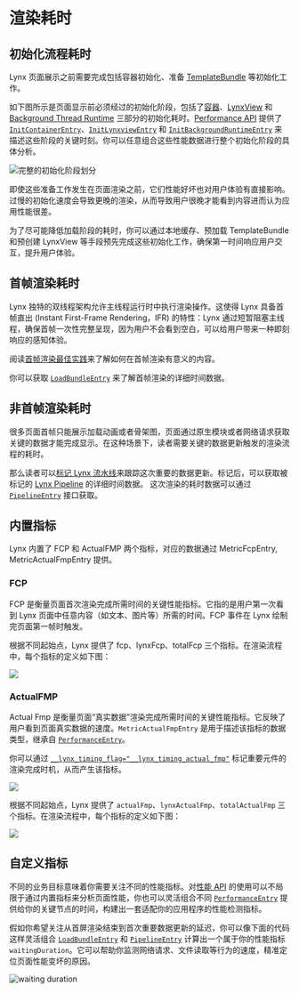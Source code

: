 # 渲染耗时

## 初始化流程耗时

Lynx 页面展示之前需要完成包括容器初始化、准备 [TemplateBundle](/api/lynx-native-api/template-bundle) 等初始化工作。

如下图所示是页面显示前必须经过的初始化阶段，包括了[容器](/guide/spec#container)、[LynxView](/guide/spec#lynxview①) 和 [Background Thread Runtime](/guide/spec#background-thread-runtime) 三部分的初始化耗时。[Performance API](/guide/performance/metrics/performance-api) 提供了 [`InitContainerEntry`](/api/lynx-api/performance-api/performance-entry/init-container-entry)、[`InitLynxviewEntry`](/api/lynx-api/performance-api/performance-entry/init-lynxview-entry) 和 [`InitBackgroundRuntimeEntry`](/api/lynx-api/performance-api/performance-entry/init-background-runtime-entry) 来描述这些阶段的关键时刻。你可以任意组合这些性能数据进行整个初始化阶段的具体分析。

![完整的初始化阶段划分](https://lf-lynx.tiktok-cdns.com/obj/lynx-artifacts-oss-sg/lynx-website/assets/doc/all-init-process.png '完整的初始化阶段划分')

即使这些准备工作发生在页面渲染之前，它们性能好坏也对用户体验有直接影响。过慢的初始化速度会导致更晚的渲染，从而导致用户很晚才能看到内容进而认为应用性能很差。

为了尽可能降低加载阶段的耗时，你可以通过本地缓存、预加载 TemplateBundle 和预创建 LynxView 等手段预先完成这些初始化工作，确保第一时间响应用户交互，提升用户体验。

## 首帧渲染耗时

Lynx 独特的双线程架构允许主线程运行时中执行渲染操作。这使得 Lynx 具备首帧直出 (Instant First-Frame Rendering，IFR) 的特性：Lynx 通过短暂阻塞主线程，确保首帧一次性完整呈现，因为用户不会看到空白，可以给用户带来一种即刻响应的感知体验。

阅读[首帧渲染最佳实践]()来了解如何在首帧渲染有意义的内容。

你可以获取 [`LoadBundleEntry`](/api/lynx-api/performance-api/performance-entry/load-bundle-entry) 来了解首帧渲染的详细时间数据。

## 非首帧渲染耗时

很多页面首帧只能展示加载动画或者骨架图，页面通过原生模块或者网络请求获取关键的数据才能完成显示。在这种场景下，读者需要关键的数据更新触发的渲染流程的耗时。

那么读者可以[标记 Lynx 流水线](/guide/performance/metrics/timing-flag)来跟踪这次重要的数据更新。标记后，可以获取被标记的 [Lynx Pipeline](/guide/spec#lynx-pipeline) 的详细时间数据。
这次渲染的耗时数据可以通过 [`PipelineEntry`](/api/lynx-api/performance-api/performance-entry/pipeline-entry) 接口获取。

## 内置指标

Lynx 内置了 FCP 和 ActualFMP 两个指标，对应的数据通过 MetricFcpEntry, MetricActualFmpEntry 提供。

### FCP

FCP 是衡量页面首次渲染完成所需时间的关键性能指标。它指的是用户第一次看到 Lynx 页面中任意内容（如文本、图片等）所需的时间。FCP 事件在 Lynx 绘制完页面第一帧时触发。

根据不同起始点，Lynx 提供了 fcp、lynxFcp、totalFcp 三个指标。在渲染流程中，每个指标的定义如下图：

<img src="https://lf-lynx.tiktok-cdns.com/obj/lynx-artifacts-oss-sg/lynx-website/assets/doc/metric-fcp-entry.png" />

### ActualFMP

Actual Fmp 是衡量页面“真实数据”渲染完成所需时间的关键性能指标。它反映了用户看到页面真实数据的速度。`MetricActualFmpEntry` 是用于描述该指标的数据类型，继承自 [`PerformanceEntry`](/api/lynx-api/performance-api/performance-entry)。

你可以通过 [`__lynx_timing_flag="__lynx_timing_actual_fmp"`](/guide/performance/metrics/timing-flag) 标记重要元件的渲染完成时机，从而产生该指标。

<img src="https://lf-lynx.tiktok-cdns.com/obj/lynx-artifacts-oss-sg/lynx-website/assets/doc/performance-metrics-actual-fmp.png" />

根据不同起始点，Lynx 提供了 `actualFmp`、`lynxActualFmp`、`totalActualFmp` 三个指标。在渲染流程中，每个指标的定义如下图：

<img src="https://lf-lynx.tiktok-cdns.com/obj/lynx-artifacts-oss-sg/lynx-website/assets/doc/metric-actual-fmp-entry.png" />

## 自定义指标

不同的业务目标意味着你需要关注不同的性能指标。对[性能 API](/guide/performance/metrics/performance-api) 的使用可以不局限于通过内置指标来分析页面性能，你也可以灵活组合不同 [`PerformanceEntry`](/api/lynx-api/performance-api/performance-entry) 提供给你的关键节点的时间，构建出一套适配你的应用程序的性能检测指标。

假如你希望关注从首屏渲染结束到首次重要数据更新的延迟，你可以像下面的代码这样灵活组合 [`LoadBundleEntry`](/api/lynx-api/performance-api/performance-entry/load-bundle-entry) 和
[`PipelineEntry`](/api/lynx-api/performance-api/performance-entry/pipeline-entry) 计算出一个属于你的性能指标 `waitingDuration`。它可以帮助你监测网络请求、文件读取等行为的速度，精准定位页面性能变坏的原因。

![waiting duration](https://lf-lynx.tiktok-cdns.com/obj/lynx-artifacts-oss-sg/lynx-website/assets/doc/custom-metric-waitingduration.png)


<Go
  example="performance-api"
  defaultFile="src/create-custom-metric/index.tsx"
  img="https://lf-lynx.tiktok-cdns.com/obj/lynx-artifacts-oss-sg/lynx-website/assets/doc/create-custom-performance-metric.jpeg"
  highlight="{18-40}"
  entry="src/create-custom-metric"
/>
